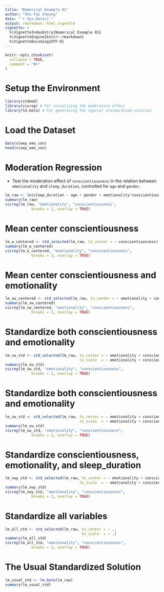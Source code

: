 ```yaml
---
title: "Numerical Example 01"
author: "Shu Fai Cheung"
date: "`r Sys.Date()`"
output: rmarkdown::html_vignette
vignette: >
  %\VignetteIndexEntry{Numerical Example 01}
  %\VignetteEngine{knitr::rmarkdown}
  %\VignetteEncoding{UTF-8}
---
```


```r
knitr::opts_chunk$set(
  collapse = TRUE,
  comment = "#>"
)
```

# Setup the Environment

```r
library(stdmod)
library(visreg) # For visualizing the moderation effect
library(lm.beta) # For generating the typical standardized solution
```

# Load the Dataset

```r
data(sleep_emo_con)
head(sleep_emo_con)
```

# Moderation Regression

- Test the moderation effect of `conscientiousness` in the relation between 
  `emotionality` and `sleep_duration`, controlled for `age` and `gender`.

```r
lm_raw <- lm(sleep_duration ~ age + gender + emotionality*conscientiousness, sleep_emo_con)
summary(lm_raw)
visreg(lm_raw, "emotionality", "conscientiousness",
            breaks = 2, overlay = TRUE)
```

# Mean center conscientiousness

```r
lm_w_centered <- std_selected(lm_raw, to_center = ~ conscientiousness)
summary(lm_w_centered)
visreg(lm_w_centered, "emotionality", "conscientiousness",
            breaks = 2, overlay = TRUE)
```

# Mean center conscientiousness and emotionality

```r
lm_xw_centered <- std_selected(lm_raw, to_center = ~ emotionality + conscientiousness)
summary(lm_xw_centered)
visreg(lm_xw_centered, "emotionality", "conscientiousness",
            breaks = 2, overlay = TRUE)
```

# Standardize both conscientiousness and emotionality

```r
lm_xw_std <- std_selected(lm_raw, to_center = ~ emotionality + conscientiousness,
                                  to_scale  = ~ emotionality + conscientiousness)
summary(lm_xw_std)
visreg(lm_xw_std, "emotionality", "conscientiousness",
            breaks = 2, overlay = TRUE)
```

# Standardize both conscientiousness and emotionality

```r
lm_xw_std <- std_selected(lm_raw, to_center = ~ emotionality + conscientiousness,
                                  to_scale  = ~ emotionality + conscientiousness)
summary(lm_xw_std)
visreg(lm_xw_std, "emotionality", "conscientiousness",
            breaks = 2, overlay = TRUE)
```

# Standardize conscientiousness, emotionality, and sleep_duration

```r
lm_xwy_std <- std_selected(lm_raw, to_center = ~ emotionality + conscientiousness + sleep_duration,
                                  to_scale  = ~ emotionality + conscientiousness + sleep_duration)
summary(lm_xwy_std)
visreg(lm_xwy_std, "emotionality", "conscientiousness",
            breaks = 2, overlay = TRUE)
```

# Standardize all variables

```r
lm_all_std <- std_selected(lm_raw, to_center = ~ .,
                                   to_scale  = ~ .)
summary(lm_all_std)
visreg(lm_all_std, "emotionality", "conscientiousness",
            breaks = 2, overlay = TRUE)
```

# The Usual Standardized Solution

```r
lm_usual_std <- lm.beta(lm_raw)
summary(lm_usual_std)
```
